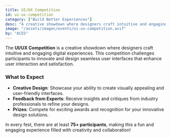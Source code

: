 ```yaml
---
title: UI/UX Competition
id: ui-ux-competition
category: ["Build Better Experiences"]
desc: "A creative showdown where designers craft intuitive and engaging digital experiences. This competition challenges participants to innovate and design seamless user interfaces that enhance user interaction and satisfaction."
image: "/assets/images/events/ui-ux-competition.avif"
by: "ACES"
---
```


The **UI/UX Competition** is a creative showdown where designers craft intuitive and engaging digital experiences. This competition challenges participants to innovate and design seamless user interfaces that enhance user interaction and satisfaction.

### What to Expect

- **Creative Design**: Showcase your ability to create visually appealing and user-friendly interfaces.
- **Feedback from Experts**: Receive insights and critiques from industry professionals to refine your designs.
- **Prizes**: Compete for exciting awards and recognition for your innovative design solutions.

In every fest, there are at least **75+ participants**, making this a fun and engaging experience filled with creativity and collaboration!
